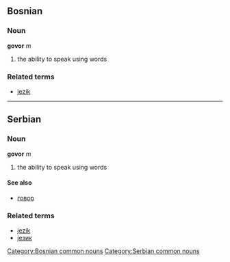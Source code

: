 ==Bosnian==
===Noun===
'''govor''' ''m''
#the ability to speak using words
===Related terms===
*[[jezik]]
[[Category:Bosnian common nouns]]
----
==Serbian==
===Noun===
'''govor''' ''m''
#the ability to speak using words
====See also====
*[[говор]]
===Related terms===
*[[jezik]]
*[[језик]]
[[Category:Serbian common nouns]]